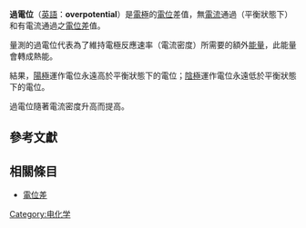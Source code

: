 {{多個問題|
{{來源|time=2014-12-21}}
{{擴充|time=2014-12-21}}
{{專家|time=2014-12-21}}
}}
'''過電位'''（[[英語|英語]]：'''overpotential'''）是[[電極|電極]]的[[電位|電位]]差值，無[[電流|電流]]通過（平衡狀態下）和有電流通過之[[電位差|電位差]]值。

量測的過電位代表為了維持電極反應速率（電流密度）所需要的額外[[能量|能量]]，此能量會轉成熱能。

結果，[[陽極|陽極]]運作電位永遠高於平衡狀態下的電位；[[陰極|陰極]]運作電位永遠低於平衡狀態下的電位。

過電位隨著電流密度升高而提高。

==參考文獻==
{{Reflist}}

==相關條目==
*[[電位差|電位差]]

{{Chem-stub}}
[[Category:电化学|Category:电化学]]